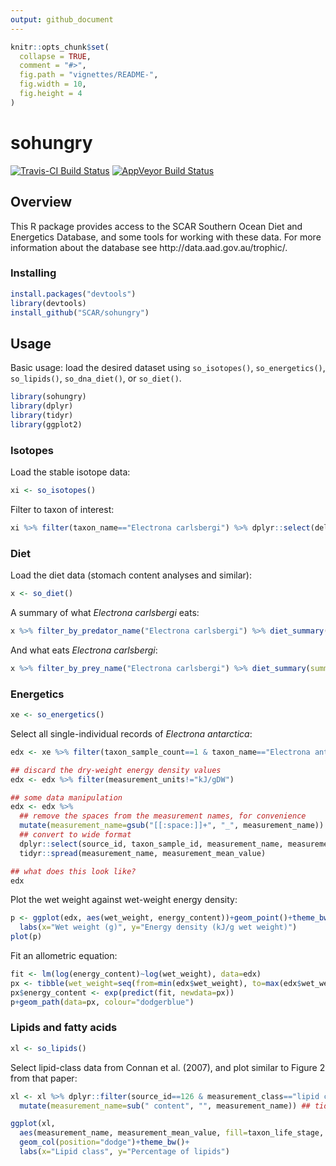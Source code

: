 ```yaml
---
output: github_document
---
```


<!-- README.md is generated from README.Rmd. Please edit that file -->

```r
knitr::opts_chunk$set(
  collapse = TRUE,
  comment = "#>",
  fig.path = "vignettes/README-",
  fig.width = 10,
  fig.height = 4
)
```

# sohungry

[![Travis-CI Build Status](https://travis-ci.org/SCAR/sohungry.svg?branch=master)](https://travis-ci.org/SCAR/sohungry)
[![AppVeyor Build Status](https://ci.appveyor.com/api/projects/status/github/SCAR/sohungry?branch=master&svg=true)](https://ci.appveyor.com/project/SCAR/sohungry)

## Overview

This R package provides access to the SCAR Southern Ocean Diet and Energetics Database, and some tools for working with these data. For more information about the database see http://data.aad.gov.au/trophic/.


### Installing

```r
install.packages("devtools")
library(devtools)
install_github("SCAR/sohungry")
```

## Usage

Basic usage: load the desired dataset using `so_isotopes()`, `so_energetics()`, `so_lipids()`, `so_dna_diet()`, or `so_diet()`.

```r
library(sohungry)
library(dplyr)
library(tidyr)
library(ggplot2)
```

### Isotopes

Load the stable isotope data:
```r
xi <- so_isotopes()
```

Filter to taxon of interest:
```r
xi %>% filter(taxon_name=="Electrona carlsbergi") %>% dplyr::select(delta_13c_mean,delta_15n_mean)
```

### Diet

Load the diet data (stomach content analyses and similar):
```r
x <- so_diet()
```

A summary of what *Electrona carlsbergi* eats:
```r
x %>% filter_by_predator_name("Electrona carlsbergi") %>% diet_summary(summary_type="prey")
```

And what eats *Electrona carlsbergi*:
```r
x %>% filter_by_prey_name("Electrona carlsbergi") %>% diet_summary(summary_type="predators")
```

### Energetics

```r
xe <- so_energetics()
```

Select all single-individual records of *Electrona antarctica*:

```r
edx <- xe %>% filter(taxon_sample_count==1 & taxon_name=="Electrona antarctica")

## discard the dry-weight energy density values
edx <- edx %>% filter(measurement_units!="kJ/gDW")

## some data manipulation
edx <- edx %>%
  ## remove the spaces from the measurement names, for convenience
  mutate(measurement_name=gsub("[[:space:]]+", "_", measurement_name)) %>%
  ## convert to wide format
  dplyr::select(source_id, taxon_sample_id, measurement_name, measurement_mean_value) %>%
  tidyr::spread(measurement_name, measurement_mean_value)

## what does this look like?
edx
```

Plot the wet weight against wet-weight energy density:

```r
p <- ggplot(edx, aes(wet_weight, energy_content))+geom_point()+theme_bw()+
  labs(x="Wet weight (g)", y="Energy density (kJ/g wet weight)")
plot(p)
```

Fit an allometric equation:

```r
fit <- lm(log(energy_content)~log(wet_weight), data=edx)
px <- tibble(wet_weight=seq(from=min(edx$wet_weight), to=max(edx$wet_weight), length.out=51))
px$energy_content <- exp(predict(fit, newdata=px))
p+geom_path(data=px, colour="dodgerblue")
```


### Lipids and fatty acids

```r
xl <- so_lipids()
```

Select lipid-class data from Connan et al. (2007), and plot similar to Figure 2 from that paper:

```r
xl <- xl %>% dplyr::filter(source_id==126 & measurement_class=="lipid class") %>%
  mutate(measurement_name=sub(" content", "", measurement_name)) ## tidy the names a little

ggplot(xl,
  aes(measurement_name, measurement_mean_value, fill=taxon_life_stage, group=taxon_life_stage))+
  geom_col(position="dodge")+theme_bw()+
  labs(x="Lipid class", y="Percentage of lipids")
```
